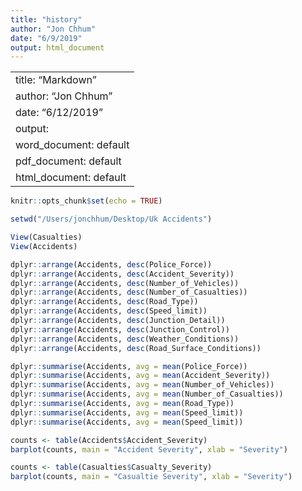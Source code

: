 ```yaml
---
title: "history"
author: "Jon Chhum"
date: "6/9/2019"
output: html_document
---
```


---
title: "Markdown"
author: "Jon Chhum"
date: "6/12/2019"
output:
  word_document: default
  pdf_document: default
  html_document: default
---

```r
knitr::opts_chunk$set(echo = TRUE)
```

```r

setwd("/Users/jonchhum/Desktop/Uk Accidents")
```
```r
View(Casualties)
View(Accidents)
```

```r
dplyr::arrange(Accidents, desc(Police_Force))
dplyr::arrange(Accidents, desc(Accident_Severity))
dplyr::arrange(Accidents, desc(Number_of_Vehicles))
dplyr::arrange(Accidents, desc(Number_of_Casualties))
dplyr::arrange(Accidents, desc(Road_Type))
dplyr::arrange(Accidents, desc(Speed_limit))
dplyr::arrange(Accidents, desc(Junction_Detail))
dplyr::arrange(Accidents, desc(Junction_Control))
dplyr::arrange(Accidents, desc(Weather_Conditions))
dplyr::arrange(Accidents, desc(Road_Surface_Conditions))

```

```r
dplyr::summarise(Accidents, avg = mean(Police_Force))
dplyr::summarise(Accidents, avg = mean(Accident_Severity))
dplyr::summarise(Accidents, avg = mean(Number_of_Vehicles))
dplyr::summarise(Accidents, avg = mean(Number_of_Casualties))
dplyr::summarise(Accidents, avg = mean(Road_Type))
dplyr::summarise(Accidents, avg = mean(Speed_limit))
dplyr::summarise(Accidents, avg = mean(Speed_limit))
```

```r
counts <- table(Accidents$Accident_Severity)
barplot(counts, main = "Accident Severity", xlab = "Severity")

counts <- table(Casualties$Casualty_Severity)
barplot(counts, main = "Casualtie Severity", xlab = "Severity")
```
